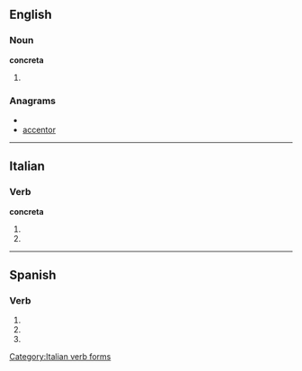 ==English==

===Noun===
'''concreta'''

# {{plural of|[[concretum]]}}

===Anagrams===
* {{alphagram|accenort}}
* [[accentor#English|accentor]]


----

==Italian==

===Verb===
'''concreta'''

# {{form of|[[third-person|Third-person]] [[singular]] [[present tense]]|[[concretare#Italian|concretare]]|lang=Italian}}
# {{form of|[[second-person|Second-person]] singular [[imperative]]|concretare#Italian|concretare|lang=Italian}}

[[Category:Italian verb forms]]

----

==Spanish==

===Verb===
{{es-verb-form|concretar}}

# {{es-verb form of|ending=ar|mood=imperative|sense=affirmative|pers=2|formal=no|number=singular|[[concretar]]}}
# {{es-verb form of|ending=ar|mood=indicative|tense=present|pers=2|formal=yes|number=singular|[[concretar]]}}
# {{es-verb form of|ending=ar|mood=indicative|tense=present|pers=3|number=singular|[[concretar]]}}